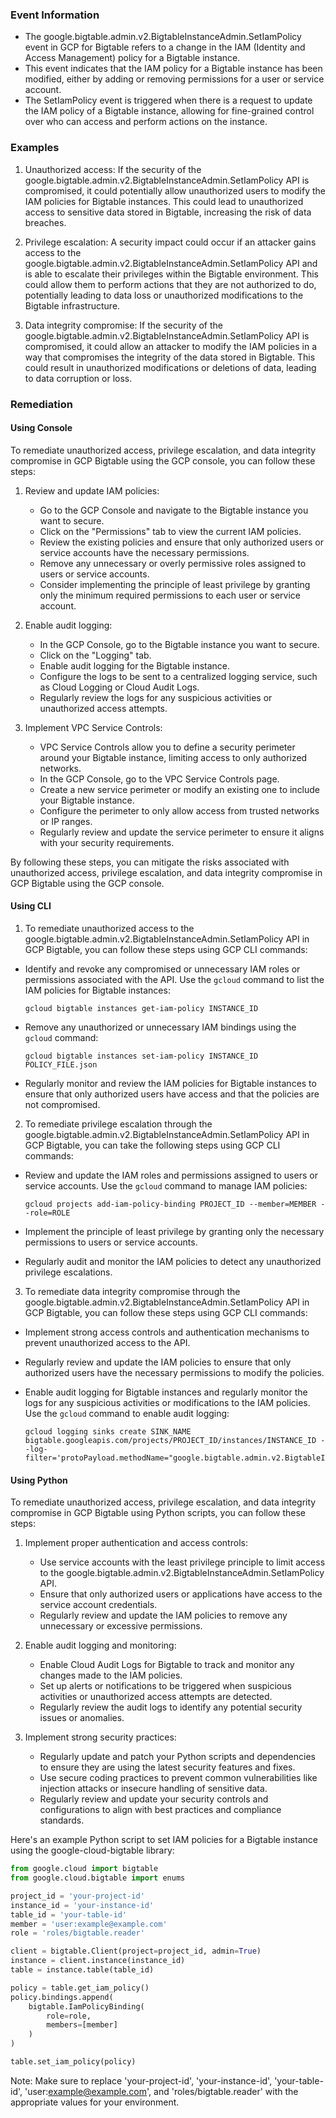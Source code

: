 
### Event Information

- The google.bigtable.admin.v2.BigtableInstanceAdmin.SetIamPolicy event in GCP for Bigtable refers to a change in the IAM (Identity and Access Management) policy for a Bigtable instance.
- This event indicates that the IAM policy for a Bigtable instance has been modified, either by adding or removing permissions for a user or service account.
- The SetIamPolicy event is triggered when there is a request to update the IAM policy of a Bigtable instance, allowing for fine-grained control over who can access and perform actions on the instance.


### Examples

1. Unauthorized access: If the security of the google.bigtable.admin.v2.BigtableInstanceAdmin.SetIamPolicy API is compromised, it could potentially allow unauthorized users to modify the IAM policies for Bigtable instances. This could lead to unauthorized access to sensitive data stored in Bigtable, increasing the risk of data breaches.

2. Privilege escalation: A security impact could occur if an attacker gains access to the google.bigtable.admin.v2.BigtableInstanceAdmin.SetIamPolicy API and is able to escalate their privileges within the Bigtable environment. This could allow them to perform actions that they are not authorized to do, potentially leading to data loss or unauthorized modifications to the Bigtable infrastructure.

3. Data integrity compromise: If the security of the google.bigtable.admin.v2.BigtableInstanceAdmin.SetIamPolicy API is compromised, it could allow an attacker to modify the IAM policies in a way that compromises the integrity of the data stored in Bigtable. This could result in unauthorized modifications or deletions of data, leading to data corruption or loss.

### Remediation

#### Using Console

To remediate unauthorized access, privilege escalation, and data integrity compromise in GCP Bigtable using the GCP console, you can follow these steps:

1. Review and update IAM policies: 
   - Go to the GCP Console and navigate to the Bigtable instance you want to secure.
   - Click on the "Permissions" tab to view the current IAM policies.
   - Review the existing policies and ensure that only authorized users or service accounts have the necessary permissions.
   - Remove any unnecessary or overly permissive roles assigned to users or service accounts.
   - Consider implementing the principle of least privilege by granting only the minimum required permissions to each user or service account.

2. Enable audit logging:
   - In the GCP Console, go to the Bigtable instance you want to secure.
   - Click on the "Logging" tab.
   - Enable audit logging for the Bigtable instance.
   - Configure the logs to be sent to a centralized logging service, such as Cloud Logging or Cloud Audit Logs.
   - Regularly review the logs for any suspicious activities or unauthorized access attempts.

3. Implement VPC Service Controls:
   - VPC Service Controls allow you to define a security perimeter around your Bigtable instance, limiting access to only authorized networks.
   - In the GCP Console, go to the VPC Service Controls page.
   - Create a new service perimeter or modify an existing one to include your Bigtable instance.
   - Configure the perimeter to only allow access from trusted networks or IP ranges.
   - Regularly review and update the service perimeter to ensure it aligns with your security requirements.

By following these steps, you can mitigate the risks associated with unauthorized access, privilege escalation, and data integrity compromise in GCP Bigtable using the GCP console.

#### Using CLI

1. To remediate unauthorized access to the google.bigtable.admin.v2.BigtableInstanceAdmin.SetIamPolicy API in GCP Bigtable, you can follow these steps using GCP CLI commands:

- Identify and revoke any compromised or unnecessary IAM roles or permissions associated with the API. Use the `gcloud` command to list the IAM policies for Bigtable instances:
  ```
  gcloud bigtable instances get-iam-policy INSTANCE_ID
  ```

- Remove any unauthorized or unnecessary IAM bindings using the `gcloud` command:
  ```
  gcloud bigtable instances set-iam-policy INSTANCE_ID POLICY_FILE.json
  ```

- Regularly monitor and review the IAM policies for Bigtable instances to ensure that only authorized users have access and that the policies are not compromised.

2. To remediate privilege escalation through the google.bigtable.admin.v2.BigtableInstanceAdmin.SetIamPolicy API in GCP Bigtable, you can take the following steps using GCP CLI commands:

- Review and update the IAM roles and permissions assigned to users or service accounts. Use the `gcloud` command to manage IAM policies:
  ```
  gcloud projects add-iam-policy-binding PROJECT_ID --member=MEMBER --role=ROLE
  ```

- Implement the principle of least privilege by granting only the necessary permissions to users or service accounts.

- Regularly audit and monitor the IAM policies to detect any unauthorized privilege escalations.

3. To remediate data integrity compromise through the google.bigtable.admin.v2.BigtableInstanceAdmin.SetIamPolicy API in GCP Bigtable, you can follow these steps using GCP CLI commands:

- Implement strong access controls and authentication mechanisms to prevent unauthorized access to the API.

- Regularly review and update the IAM policies to ensure that only authorized users have the necessary permissions to modify the policies.

- Enable audit logging for Bigtable instances and regularly monitor the logs for any suspicious activities or modifications to the IAM policies. Use the `gcloud` command to enable audit logging:
  ```
  gcloud logging sinks create SINK_NAME bigtable.googleapis.com/projects/PROJECT_ID/instances/INSTANCE_ID --log-filter='protoPayload.methodName="google.bigtable.admin.v2.BigtableInstanceAdmin.SetIamPolicy"'
  ```

#### Using Python

To remediate unauthorized access, privilege escalation, and data integrity compromise in GCP Bigtable using Python scripts, you can follow these steps:

1. Implement proper authentication and access controls:
   - Use service accounts with the least privilege principle to limit access to the google.bigtable.admin.v2.BigtableInstanceAdmin.SetIamPolicy API.
   - Ensure that only authorized users or applications have access to the service account credentials.
   - Regularly review and update the IAM policies to remove any unnecessary or excessive permissions.

2. Enable audit logging and monitoring:
   - Enable Cloud Audit Logs for Bigtable to track and monitor any changes made to the IAM policies.
   - Set up alerts or notifications to be triggered when suspicious activities or unauthorized access attempts are detected.
   - Regularly review the audit logs to identify any potential security issues or anomalies.

3. Implement strong security practices:
   - Regularly update and patch your Python scripts and dependencies to ensure they are using the latest security features and fixes.
   - Use secure coding practices to prevent common vulnerabilities like injection attacks or insecure handling of sensitive data.
   - Regularly review and update your security controls and configurations to align with best practices and compliance standards.

Here's an example Python script to set IAM policies for a Bigtable instance using the google-cloud-bigtable library:

```python
from google.cloud import bigtable
from google.cloud.bigtable import enums

project_id = 'your-project-id'
instance_id = 'your-instance-id'
table_id = 'your-table-id'
member = 'user:example@example.com'
role = 'roles/bigtable.reader'

client = bigtable.Client(project=project_id, admin=True)
instance = client.instance(instance_id)
table = instance.table(table_id)

policy = table.get_iam_policy()
policy.bindings.append(
    bigtable.IamPolicyBinding(
        role=role,
        members=[member]
    )
)

table.set_iam_policy(policy)
```

Note: Make sure to replace 'your-project-id', 'your-instance-id', 'your-table-id', 'user:example@example.com', and 'roles/bigtable.reader' with the appropriate values for your environment.

